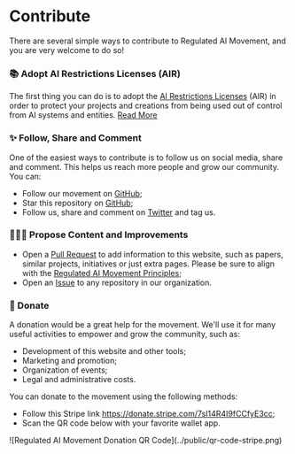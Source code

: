 # Contribute

There are several simple ways to contribute to Regulated AI Movement, and you are very welcome to do so!

### 📚 Adopt AI Restrictions Licenses (AIR)
The first thing you can do is to adopt the [AI Restrictions Licenses](licenses.mdx) (AIR) in order to protect your projects and creations from being used out of control from AI systems and entities. [Read More](licenses.mdx)

### ✨ Follow, Share and Comment
One of the easiest ways to contribute is to follow us on social media, share and comment. This helps us reach more people and grow our community. You can:

- Follow our movement on [GitHub](https://github.com/regulated-ai-movement);
- Star this repository on [GitHub](https://github.com/regulated-ai-movement/raimovement.org);
- Follow us, share and comment on [Twitter](https://twitter.com/raimovement.org) and tag us.

### 🙋🏽‍♀️ Propose Content and Improvements
- Open a [Pull Request](https://github.com/regulated-ai-movement/raimovement.org) to add information to this website, such as papers, similar projects, initiatives or just extra pages. Please be sure to align with the [Regulated AI Movement Principles](principles.mdx);
- Open an [Issue](https://github.com/regulated-ai-movement/) to any repository in our organization.

### 💚 Donate
A donation would be a great help for the movement. We'll use it for many useful activities to empower and grow the community, such as:
- Development of this website and other tools;
- Marketing and promotion;
- Organization of events;
- Legal and administrative costs.

You can donate to the movement using the following methods:
- Follow this Stripe link https://donate.stripe.com/7sI14R4I9fCCfyE3cc;
- Scan the QR code below with your favorite wallet app.

<div style={{ width: '250px', marginTop: '20px' }}>
    ![Regulated AI Movement Donation QR Code](../public/qr-code-stripe.png)
</div>